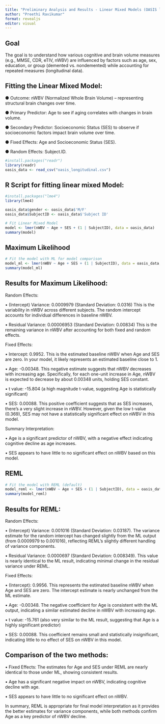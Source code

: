 ```yaml
---
title: "Preliminary Analysis and Results - Linear Mixed Models (OASIS longitudinal data)"
author: "Preethi Ravikumar"
format: revealjs
editor: visual
---
```



##  Goal  {.smaller}

The goal is to understand how various cognitive and brain volume measures (e.g., MMSE, CDR, eTIV, nWBV) are influenced by factors such as age, sex, education, or group (demented vs. nondemented) while accounting for repeated measures (longitudinal data).
	
## Fitting the Linear Mixed Model: {.smaller}

● Outcome: nWBV (Normalized Whole Brain Volume) – representing structural brain changes over time.

● Primary Predictor: Age to see if aging correlates with changes in brain volume.

● Secondary Predictor: Socioeconomic Status (SES) to observe if socioeconomic factors
impact brain volume over time.

● Fixed Effects: Age and Socioeconomic Status (SES).

● Random Effects: Subject.ID.
```r
#install.packages("readr")
library(readr)
oasis_data <- read_csv("oasis_longitudinal.csv")
```

## R Script for fitting linear mixed Model:{.smaller}
```r
#install.packages("lme4")
library(lme4)

oasis_data$gender <- oasis_data$'M/F'
oasis_data$SubjectID <- oasis_data$'Subject ID'

# Fit Linear Mixed Model
model <- lmer(nWBV ~ Age + SES + (1 | SubjectID), data = oasis_data)
summary(model)
```

## Maximum Likelihood {.smaller}
```r
# Fit the model with ML for model comparison
model_ml <- lmer(nWBV ~ Age + SES + (1 | SubjectID), data = oasis_data, REML = FALSE)
summary(model_ml)
```
## Results for Maximum Likelihood: {.smaller}


Random Effects:

• (Intercept) Variance: 0.0009979 (Standard Deviation: 0.0316)
  This is the variability in nWBV across different subjects. The random intercept accounts for individual differences in baseline nWBV.
  
• Residual Variance: 0.00006953 (Standard Deviation: 0.00834)
  This is the remaining variance in nWBV after accounting for both fixed and random effects.

Fixed Effects:

• Intercept: 0.9952. This is the estimated baseline nWBV when Age and SES are zero. In your model, it likely represents an estimated baseline close to 1.
  
• Age: -0.00348. This negative estimate suggests that nWBV decreases with increasing age. Specifically, for each one-unit increase in Age, nWBV is expected to decrease by about 0.00348 units, holding SES constant.
  
• t value: -15.804 (a high magnitude t-value, suggesting Age is statistically significant)

• SES: 0.00088. This positive coefficient suggests that as SES increases, there’s a very slight increase in nWBV. However, given the low t-value (0.369), SES may not have a statistically significant effect on nWBV in this model.
  
  
Summary Interpretation:

• Age is a significant predictor of nWBV, with a negative effect indicating cognitive decline as age increases.

• SES appears to have little to no significant effect on nWBV based on this model.

## REML {.smaller}

```r
# Fit the model with REML (default)
model_reml <- lmer(nWBV ~ Age + SES + (1 | SubjectID), data = oasis_data, REML = TRUE)
summary(model_reml)
```
## Results for REML: {.smaller}

Random Effects:

• (Intercept) Variance: 0.001016 (Standard Deviation: 0.03187). The variance estimate for the random intercept has changed slightly from the ML output (from 0.0009979 to 0.001016), reflecting REML’s slightly different handling of variance components.
  
• Residual Variance: 0.0000697 (Standard Deviation: 0.008349). This value is nearly identical to the ML result, indicating minimal change in the residual variance under REML.


Fixed Effects:

• (Intercept): 0.9956. This represents the estimated baseline nWBV when Age and SES are zero. The intercept estimate is nearly unchanged from the ML estimate.
  
• Age: -0.00348. The negative coefficient for Age is consistent with the ML output, indicating a similar estimated decline in nWBV with increasing age.
  
• t value: -15.761 (also very similar to the ML result, suggesting that Age is a highly significant predictor)

• SES: 0.00088. This coefficient remains small and statistically insignificant, indicating little to no effect of SES on nWBV in this model.

## Comparison of the two methods:{.smaller}

• Fixed Effects: The estimates for Age and SES under REML are nearly identical to those under ML, showing consistent results.

   • Age has a significant negative impact on nWBV, indicating cognitive decline with age.
 
   • SES appears to have little to no significant effect on nWBV.


In summary, REML is appropriate for final model interpretation as it provides the better estimates for variance components, while both methods confirm Age as a key predictor of nWBV decline.

